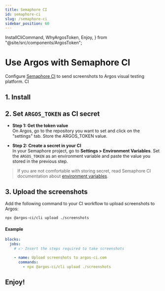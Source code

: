 ```yaml
---
title: Semaphore CI
id: semaphore-ci
slug: /semaphore-ci
sidebar_position: 60
---
```


  InstallCliCommand,
  WhyArgosToken,
  Enjoy,
} from "@site/src/components/ArgosToken";

# Use Argos with Semaphore CI

Configure [Semaphore CI](https://semaphoreci.com/) to send screenshots to Argos visual testing platform. CI

## 1. Install

<InstallCliCommand />

## 2. Set `ARGOS_TOKEN` as CI secret

<WhyArgosToken />

- **Step 1: Get the token value**<br/>
  On Argos, go to the repository you want to set and click on the "settings" tab. Store the ARGOS_TOKEN value.

- **Step 2: Create a secret in your CI**<br/>
  In your Semaphore project, go to **Settings > Environment Variables**. Set the `ARGOS_TOKEN` as an environment variable and paste the value you stored in the previous step.

> If you are not comfortable with storing secret, read Semaphore CI documentation about [environment variables](https://docs.semaphoreci.com/ci-cd-environment/environment-variables/).

## 3. Upload the screenshots

Add the following command to your CI workflow to upload screenshots to Argos:

```sh
npx @argos-ci/cli upload ./screenshots
```

#### Example

```yml title=".semaphore/semaphore.yml"
blocks:
  jobs:
    # 👉 Insert the steps required to take screenshots

    - name: Upload screenshots to argos-ci.com
      commands:
        - npx @argos-ci/cli upload ./screenshots
```

<RepositoryExampleLink />

## Enjoy!

<Enjoy />
